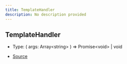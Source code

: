 ```yaml
---
title: TemplateHandler
description: No description provided
---
```


## TemplateHandler

- Type: (
  args: Array\<string>
) => Promise\<void> \| void

- [Source](https://github.com/underctrl-io/commandkit/blob/83ef44f10b86e30835e8636786e5222cac412af9/packages/commandkit/src/plugins/types.ts#L17)
